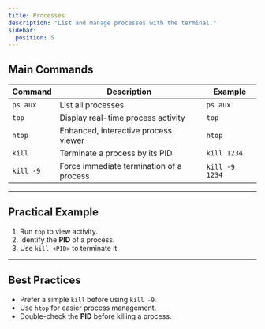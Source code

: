 ```yaml
---
title: Processes
description: "List and manage processes with the terminal."
sidebar:
  position: 5
---
```


## Main Commands

| Command   | Description                                   | Example       |
|-----------|-----------------------------------------------|---------------|
| `ps aux`  | List all processes                            | `ps aux`      |
| `top`     | Display real-time process activity            | `top`         |
| `htop`    | Enhanced, interactive process viewer          | `htop`        |
| `kill`    | Terminate a process by its PID                | `kill 1234`   |
| `kill -9` | Force immediate termination of a process      | `kill -9 1234`|

---

## Practical Example

1. Run `top` to view activity.  
2. Identify the **PID** of a process.  
3. Use `kill <PID>` to terminate it.  

---

## Best Practices

- Prefer a simple `kill` before using `kill -9`.  
- Use `htop` for easier process management.  
- Double-check the **PID** before killing a process.  

